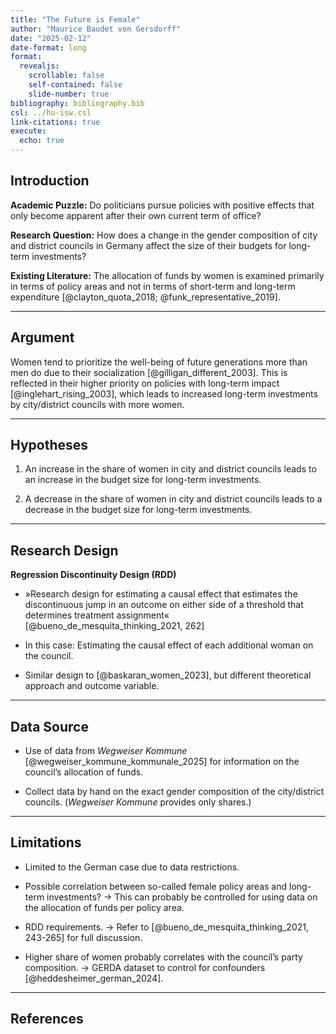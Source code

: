 ```yaml
---
title: "The Future is Female"
author: "Maurice Baudet von Gersdorff"
date: "2025-02-12"
date-format: long
format:
  revealjs:
    scrollable: false
    self-contained: false
    slide-number: true
bibliography: bibliography.bib
csl: ../hu-isw.csl
link-citations: true
execute:
  echo: true
---
```


## Introduction

**Academic Puzzle:**
Do politicians pursue policies with positive effects that only become apparent after their own current term of office?

**Research Question:**
How does a change in the gender composition of city and district councils in Germany affect the size of their budgets for long-term investments?

**Existing Literature:**
The allocation of funds by women is examined primarily in terms of policy areas and not in terms of short-term and long-term expenditure [@clayton_quota_2018; @funk_representative_2019].

---

## Argument

Women tend to prioritize the well-being of future generations more than men do due to their socialization [@gilligan_different_2003]. This is reflected in their higher priority on policies with long-term impact [@inglehart_rising_2003], which leads to increased long-term investments by city/district councils with more women.

---

## Hypotheses

1. An increase in the share of women in city and district councils leads to an increase in the budget size for long-term investments.

2. A decrease in the share of women in city and district councils leads to a decrease in the budget size for long-term investments.

---

## Research Design

**Regression Discontinuity Design (RDD)**

- »Research design for estimating a causal effect that estimates the discontinuous jump in an outcome on either side of a threshold that determines treatment assignment« [@bueno_de_mesquita_thinking_2021, 262]

- In this case: Estimating the causal effect of each additional woman on the council.

- Similar design to [@baskaran_women_2023], but different theoretical approach and outcome variable.

---

## Data Source

- Use of data from *Wegweiser Kommune* [@wegweiser_kommune_kommunale_2025] for information on the council's allocation of funds.

- Collect data by hand on the exact gender composition of the city/district councils. (*Wegweiser Kommune* provides only shares.)

---

## Limitations

- Limited to the German case due to data restrictions.

- Possible correlation between so-called female policy areas and long-term investments? → This can probably be controlled for using data on the allocation of funds per policy area.

- RDD requirements. → Refer to [@bueno_de_mesquita_thinking_2021, 243-265] for full discussion.

- Higher share of women probably correlates with the council's party composition. → GERDA dataset to control for confounders [@heddesheimer_german_2024].

---

## References

::: {#refs}
:::